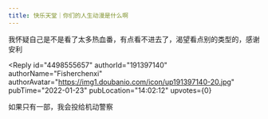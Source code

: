 ```yaml
---
title: 快乐天堂｜你们的人生动漫是什么啊
---
```



<Forum groupName="动画番剧" groupUrl="https://www.douban.com/group/596353/" archivedAt="2025-05-16T16:49:17.733Z">
  <Post
    id="257842094"
    title="快乐天堂｜你们的人生动漫是什么啊"
    url="https://www.douban.com/group/topic/257842094/?_spm_id=MjUwMjY3NzIw"
    pubTime="2022-02-04"
    highlightUserId="191397140"
  >
我怀疑自己是不是看了太多热血番，有点看不进去了，渴望看点别的类型的，感谢安利

<Reply
  id="4498555657"
  authorId="191397140"
  authorName="Fisherchenxi"
  authorAvatar="https://img1.doubanio.com/icon/up191397140-20.jpg"
  pubTime="2022-01-23"
  pubLocation="14:02:12"
  upvotes={0}
>
如果只有一部，我会投给机动警察
</Reply>
  </Post>
</Forum>
